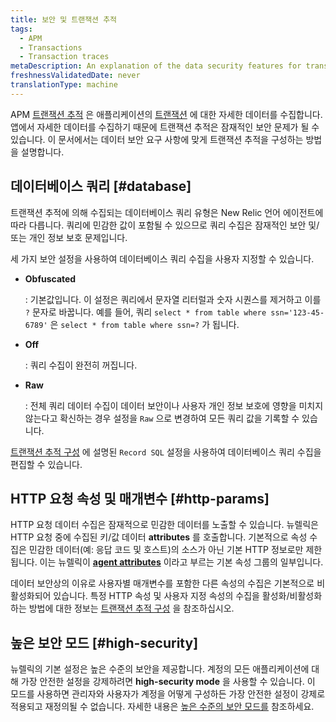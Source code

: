 ```yaml
---
title: 보안 및 트랜잭션 추적
tags:
  - APM
  - Transactions
  - Transaction traces
metaDescription: An explanation of the data security features for transaction traces in APM.
freshnessValidatedDate: never
translationType: machine
---
```


APM [트랜잭션 추적](/docs/apm/transactions/transaction-traces/transaction-traces) 은 애플리케이션의 [트랜잭션](/docs/accounts-partnerships/education/getting-started-new-relic/glossary#transaction) 에 대한 자세한 데이터를 수집합니다. 앱에서 자세한 데이터를 수집하기 때문에 트랜잭션 추적은 잠재적인 보안 문제가 될 수 있습니다. 이 문서에서는 데이터 보안 요구 사항에 맞게 트랜잭션 추적을 구성하는 방법을 설명합니다.

## 데이터베이스 쿼리 [#database]

트랜잭션 추적에 의해 수집되는 데이터베이스 쿼리 유형은 New Relic 언어 에이전트에 따라 다릅니다. 쿼리에 민감한 값이 포함될 수 있으므로 쿼리 수집은 잠재적인 보안 및/또는 개인 정보 보호 문제입니다.

세 가지 보안 설정을 사용하여 데이터베이스 쿼리 수집을 사용자 지정할 수 있습니다.

* <DNT>**Obfuscated**</DNT>

  : 기본값입니다. 이 설정은 쿼리에서 문자열 리터럴과 숫자 시퀀스를 제거하고 이를 `?` 문자로 바꿉니다. 예를 들어, 쿼리 `select * from table where ssn='123-45-6789'` 은 `select * from table where ssn=?` 가 됩니다.

* <DNT>**Off**</DNT>

  : 쿼리 수집이 완전히 꺼집니다.

* <DNT>**Raw**</DNT>

  : 전체 쿼리 데이터 수집이 데이터 보안이나 사용자 개인 정보 보호에 영향을 미치지 않는다고 확신하는 경우 설정을 `Raw` 으로 변경하여 모든 쿼리 값을 기록할 수 있습니다.

[트랜잭션 추적 구성](/docs/apm/transactions/transaction-traces/configure-transaction-traces) 에 설명된 `Record SQL` 설정을 사용하여 데이터베이스 쿼리 수집을 편집할 수 있습니다.

## HTTP 요청 속성 및 매개변수 [#http-params]

HTTP 요청 데이터 수집은 잠재적으로 민감한 데이터를 노출할 수 있습니다. 뉴렐릭은 HTTP 요청 중에 수집된 키/값 데이터 <DNT>**attributes**</DNT> 를 호출합니다. 기본적으로 속성 수집은 민감한 데이터(예: 응답 코드 및 호스트)의 소스가 아닌 기본 HTTP 정보로만 제한됩니다. 이는 뉴렐릭이 [<DNT>**agent attributes**</DNT>](/docs/agents/manage-apm-agents/agent-data/agent-attributes) 이라고 부르는 기본 속성 그룹의 일부입니다.

데이터 보안상의 이유로 사용자별 매개변수를 포함한 다른 속성의 수집은 기본적으로 비활성화되어 있습니다. 특정 HTTP 속성 및 사용자 지정 속성의 수집을 활성화/비활성화하는 방법에 대한 정보는 [트랜잭션 추적 구성](/docs/apm/transactions/transaction-traces/configure-transaction-traces#config-attributes) 을 참조하십시오.

## 높은 보안 모드 [#high-security]

뉴렐릭의 기본 설정은 높은 수준의 보안을 제공합니다. 계정의 모든 애플리케이션에 대해 가장 안전한 설정을 강제하려면 <DNT>**high-security mode**</DNT> 을 사용할 수 있습니다. 이 모드를 사용하면 관리자와 사용자가 계정을 어떻게 구성하든 가장 안전한 설정이 강제로 적용되고 재정의될 수 없습니다. 자세한 내용은 [높은 수준의 보안 모드를](/docs/agents/manage-apm-agents/configuration/high-security-mode) 참조하세요.